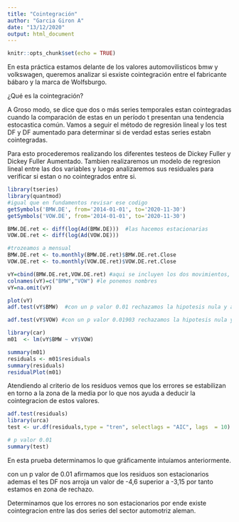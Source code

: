 ---
title: "Cointegración"
author: "Garcia Giron A"
date: "13/12/2020"
output: html_document
---

```{r setup, include=FALSE}
knitr::opts_chunk$set(echo = TRUE)
```

En esta práctica estamos delante de los valores automovilisticos bmw y volkswagen, queremos analizar si esxiste cointegración entre el fabricante bábaro y la marca de Wolfsburgo.

¿Qué es la cointegración? 

A Groso modo, se dice que dos o más series temporales estan cointegradas cuando la comparación de estas en un período t presentan una tendencia estocastica común.
Vamos a seguir el método de regresión lineal y los test DF y DF aumentado para determinar si de verdad estas series estabn cointegradas.

Para esto procederemos realizando los diferentes testeos de Dickey Fuller y Dickey Fuller Aumentado. Tambien realizaremos un modelo de regresion lineal entre las dos variables y luego analizaremos sus residuales para verificar si estan o no cointegrados entre si.

```{r}
library(tseries)
library(quantmod)
#igual que en fundamentos revisar ese codigo
getSymbols('BMW.DE', from='2014-01-01', to='2020-11-30')
getSymbols('VOW.DE', from='2014-01-01', to='2020-11-30')
```



```{r}
BMW.DE.ret <- diff(log(Ad(BMW.DE)))  #las hacemos estacionarias
VOW.DE.ret <- diff(log(Ad(VOW.DE)))
```

```{r}
#trozeamos a mensual
BMW.DE.ret <- to.monthly(BMW.DE.ret)$BMW.DE.ret.Close 
VOW.DE.ret <- to.monthly(VOW.DE.ret)$VOW.DE.ret.Close
```

```{r}

vY=cbind(BMW.DE.ret,VOW.DE.ret) #aqui se incluyen los dos movimientos, generacion del vector
colnames(vY)=c("BMW","VOW") #le ponemos nombres
vY=na.omit(vY) 

```

```{r}
plot(vY)
adf.test(vY$BMW)  #con un p valor 0.01 rechazamos la hipotesis nula y afirmamos taxativamente que es estacionaria

adf.test(vY$VOW) #con un p valor 0.01903 rechazamos la hipotesis nula y afirmamos taxativamente que es estacionaria
```


```{r}
library(car)
m01  <- lm(vY$BMW ~ vY$VOW)
```

```{r}
summary(m01)
residuals <- m01$residuals
summary(residuals)
residualPlot(m01)

```
Atendiendo al criterio de los residuos  vemos que los errores se estabilizan en torno a la zona de la media por lo que nos ayuda a deducir la cointegracion de estos valores.


```{r}
adf.test(residuals) 
library(urca) 
test <- ur.df(residuals,type = "tren", selectlags = "AIC", lags  = 10)  

# p valor 0.01
summary(test)
```

En esta prueba determinamos lo que gráficamente intuíamos anteriormente.

con un p valor de 0.01 afirmamos que los residuos son estacionarios ademas el tes DF nos arroja un valor de -4,6 superior a -3,15 por tanto estamos en zona de rechazo.

Determinamos que los errores no son estacionarios por ende existe cointegracion entre las dos series  del sector automotriz aleman.



